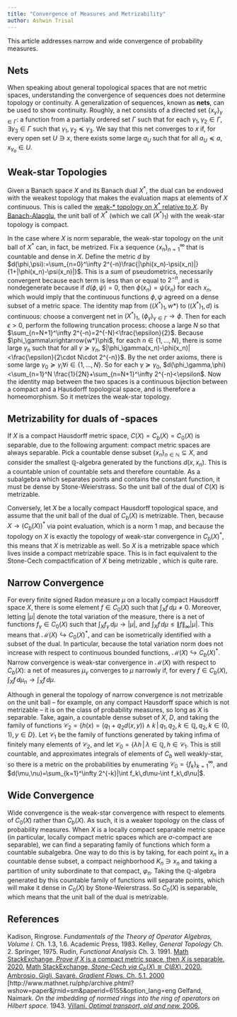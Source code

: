 ```yaml
---
title: "Convergence of Measures and Metrizability"
author: Ashwin Trisal
---
```


This article addresses narrow and wide convergence of probability measures.

## Nets

When speaking about general topological spaces that are not metric spaces, understanding the convergence of sequences does not determine topology or continuity. A generalization of sequences, known as <b>nets</b>, can be used to show continuity.<ref name="Kelley" /> Roughly, a net consists of a directed set $\{x_\gamma\}_{\gamma\in\Gamma}$: a function from a partially ordered set $\Gamma$ such that for each $\gamma_1,\gamma_2\in\Gamma,\exists \gamma_3\in\Gamma$ such that $\gamma_1,\gamma_2\preceq\gamma_3$. We say that this net converges to $x$ if, for every open set $U\ni x$, there exists some large $a_U$ such that for all $a_U\preceq a$, $x_{\gamma_a}\in U$.

## Weak-star Topologies

Given a Banach space $X$ and its Banach dual $X^*$, the dual can be endowed with the weakest topology that makes the evaluation maps at elements of $X$ continuous. This is called the [weak-\* topology on $X^*$ relative to $X$](https://en.wikipedia.org/wiki/Weak_topology#Weak-*_topology)<ref name="KR" />. By [Banach-Alaoglu](https://en.wikipedia.org/wiki/Banach%E2%80%93Alaoglu_theorem)<ref name="KR" />, the unit ball of $X^*$ (which we call $(X^*)_1$) with the weak-star topology is compact.

In the case where $X$ is norm separable, the weak-star topology on the unit ball of $X^*$ can, in fact, be metrized.<ref name="Rudin" /> Fix a sequence $\{x_n\}_{n=1}^\infty$ that is countable and dense in $X$. Define the metric $d$ by $d(\phi,\psi):=\sum_{n=0}^\infty 2^{-n}\frac{|\phi(x_n)-\psi(x_n)|}{1+|\phi(x_n)-\psi(x_n)|}$. This is a sum of pseudometrics, necessarily convergent because each term is less than or equal to $2^{-n}$, and is nondegenerate because if $d(\phi,\psi)=0$, then $\phi(x_n)=\psi(x_n)$ for each $x_n$, which would imply that the continuous functions $\phi,\psi$ agreed on a dense subset of a metric space. The identity map from $((X^*)_1,w*)$ to $((X^*)_1,d)$ is continuous: choose a convergent net in $(X^*)_1$, $(\phi_\gamma)_{\gamma\in\Gamma} \to \phi$. Then for each $\epsilon>0$, perform the following truncation process: choose a large $N$ so that $\sum_{n=N+1}^\infty 2^{-n}=2^{-N}<\frac{\epsilon}{2}$. Because $\phi_\gamma\xrightarrow{w*}\phi$, for each $n\in\{1,\ldots,N\}$, there is some large $\gamma_n$ such that for all $\gamma\succeq\gamma_n$, $|\phi_\gamma(x_n)-\phi(x_n)|<\frac{\epsilon}{2\cdot N\cdot 2^{-n}}$. By the net order axioms, there is some large $\gamma_0\succeq\gamma_i\forall i\in\{1,\ldots,N\}$. So for each $\gamma\succeq \gamma_0$, $d(\phi_\gamma,\phi)<\sum_{n=1}^N \frac{1}{2N}+\sum_{n=N+1}^\infty 2^{-n}<\epsilon$. Now the identity map between the two spaces is a continuous bijection between a compact and a Hausdorff topological space, and is therefore a homeomorphism. So it metrizes the weak-star topology.

## Metrizability for duals of <math>C(X)</math>-spaces

If $X$ is a compact Hausdorff metric space, $C(X)=C_b(X)=C_0(X)$ is separable, due to the following argument: compact metric spaces are always separable<ref name="SE metric" />. Pick a countable dense subset $\{x_n\}_{n\in\mathbb N}\subseteq X$, and consider the smallest $\mathbb Q$-algebra generated by the functions $d(x,x_n)$. This is a countable union of countable sets and therefore countable. As a subalgebra which separates points and contains the constant function, it must be dense by Stone-Weierstrass. So the unit ball of the dual of $C(X)$ is metrizable.

Conversely, let $X$ be a locally compact Hausdorff topological space, and assume that the unit ball of the dual of $C_b(X)$ is metrizable. Then, because $X\rightarrow (C_b(X))^*$ via point evaluation, which is a norm $1$ map, and because the topology on $X$ is exactly the topology of weak-star convergence in $C_b(X)^*$<ref name="gelfand" />, this means that $X$ is metrizable as well. So $X$ is a metrizable space which lives inside a compact metrizable space. This is in fact equivalent to the Stone-Cech compactification of $X$ being metrizable <ref name="SE stone cech" />, which is quite rare.

## Narrow Convergence

For every finite signed Radon measure $\mu$ on a locally compact Hausdorff space $X$, there is some element $f\in C_0(X)$ such that $\int_X f\,d\mu\neq 0$. Moreover, letting $|\mu|$ denote the total variation of the measure, there is a net of functions $f_\gamma\in C_0(X)$ such that $\int_X f_\gamma\,d\mu\rightarrow |\mu|$, and $\int_X f\,d\mu\le \|f\|_\infty |\mu|$. This means that $\mathcal M(X)\hookrightarrow C_0(X)^*$, and can be isometrically identified with a subset of the dual. In particular, because the total variation norm does not increase with respect to continuous bounded functions, $\mathcal M(X)\hookrightarrow C_b(X)^*$. Narrow convergence is weak-star convergence in $\mathcal M(X)$ with respect to $C_b(X)$: a net of measures $\mu_\gamma$ converges to $\mu$ narrowly if, for every $f\in C_b(X)$, $\int_X f\,d\mu_n\to\int_X f\,d\mu$<ref name="villani" />.

Although in general the topology of narrow convergence is not metrizable on the unit ball -- for example, on any compact Hausdorff space which is not metrizable -- it is on the class of probability measures, so long as $X$ is separable. Take, again, a countable dense subset of $X$, $D$, and taking the family of functions $\mathcal C_2=\{h(x)=(q_1+q_2d(x,y))\wedge k\,|\, q_1,q_2,k\in\mathbb Q, q_2,k\in (0,1), y\in D\}$. Let $\mathcal C_1$ be the family of functions generated by taking infima of finitely many elements of $\mathcal C_2$, and let $\mathcal C_0=\{\lambda h\,|\,\lambda\in\mathbb Q,h\in\mathcal C_1$. This is still countable, and approximates integrals of elements of $C_b$ well weakly-star, so there is a metric on the probabilities by enumerating $\mathcal C_0=\{f_k\}_{k=1}^\infty$, and $d(\mu,\nu)=\sum_{k=1}^\infty 2^{-k}|\int f_k\,d\mu-\int f_k\,d\nu|$<ref name="Ambrosio" />.

## Wide Convergence

Wide convergence is the weak-star convergence with respect to elements of $C_0(X)$ rather than $C_b(X)$<ref name="villani" />. As such, it is a weaker topology on the class of probability measures. When $X$ is a locally compact separable metric space (in particular, locally compact metric spaces which are $\sigma$-compact are separable), we can find a separating family of functions which form a countable subalgebra. One way to do this is by taking, for each point $x_n$ in a countable dense subset, a compact neighborhood $K_n\ni x_n$ and taking a partition of unity subordinate to that compact, $\varphi_n$. Taking the $\mathbb Q$-algebra generated by this countable family of functions will separate points, which will make it dense in $C_0(X)$ by Stone-Weierstrass. So $C_0(X)$ is separable, which means that the unit ball of the dual is metrizable.

## References

<references> <ref name="KR">Kadison, Ringrose. *Fundamentals of the Theory of Operator Algebras, Volume I.* Ch. 1.3, 1.6. Academic Press, 1983.</ref> <ref name="Kelley">Kelley, *General Topology* Ch. 2. Springer, 1975.</ref> <ref name="Rudin">Rudin, *Functional Analysis* Ch. 3. 1991.</ref> <ref name="SE metric">[Math StackExchange, *Prove if* $X$ is a compact metric space, then $X$ is separable. 2020.](https://math.stackexchange.com/questions/974233/prove-if-x-is-a-compact-metric-space-then-x-is-separable/974252)</ref> <ref name="SE stone cech">[Math StackExchange, *Stone-Cech via* $C_b(X)\cong C(\beta X)$. 2020.](https://math.stackexchange.com/questions/260794/stone-%c4%8cech-via-c-bx-cong-c-beta-x)</ref> <ref name="Ambrosio">[Ambrosio, Gigli, Savaré. *Gradient Flows.* Ch. 5.1. 2000](http://www2.stat.duke.edu/~sayan/ambrosio.pdf)</ref> <ref name="gelfand">\[http://www.mathnet.ru/php/archive.phtml?wshow=paper&jrnid=sm&paperid=6155&option_lang=eng Gelfand, Naimark. *On the imbedding of normed rings into the ring of operators on Hilbert space.* 1943.</ref> <ref name="villani">[Villani. *Optimal transport, old and new.* 2006.](https://ljk.imag.fr/membres/Emmanuel.Maitre/lib/exe/fetch.php?media=b07.stflour.pdf)</ref> </references>
